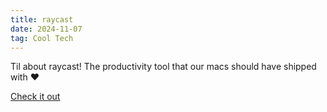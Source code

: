 ```yaml
---
title: raycast
date: 2024-11-07
tag: Cool Tech
---
```


Til about raycast! The productivity tool that our macs should have shipped with
❤️

[Check it out](https://www.raycast.com/)
